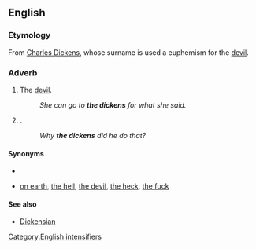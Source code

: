 ==English==
{{rfd}}
===Etymology===
From [[w:Charles Dickens|Charles Dickens]], whose surname is used a euphemism for the [[devil]].

===Adverb===
{{en-intj|pos=[[the]] [[dickens]]}}

# {{euphemism}} The [[devil]].
#:''She can go to '''the dickens''' for what she said.''
# {{non-gloss definition|Used as an intensifier}}.
#: ''Why '''the dickens''' did he do that?''

====Synonyms====
*{{sense|euphemism for the devil}}
*{{sense|intensifier}} [[on earth]], [[the hell]], [[the devil]], [[the heck]], [[the fuck]]

====See also====
*[[Dickensian]]

[[Category:English intensifiers]]